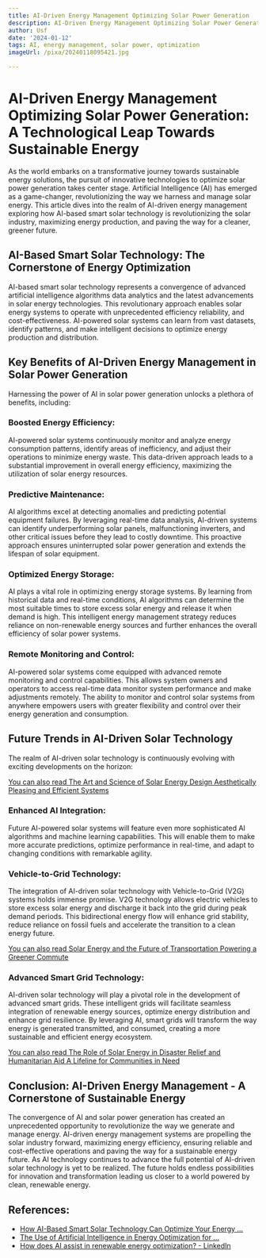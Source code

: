 ```yaml
---
title: AI-Driven Energy Management Optimizing Solar Power Generation
description: AI-Driven Energy Management Optimizing Solar Power Generation
author: Usf
date: '2024-01-12'
tags: AI, energy management, solar power, optimization
imageUrl: /pixa/20240118095421.jpg

---
```

# AI-Driven Energy Management Optimizing Solar Power Generation: A Technological Leap Towards  Sustainable  Energy

As the world embarks on a transformative journey towards sustainable energy solutions, the pursuit of innovative  technologies to  optimize solar power generation takes center stage. Artificial Intelligence (AI) has emerged as a  game-changer, revolutionizing the way we harness and  manage solar energy. This article dives into the realm of AI-driven  energy management exploring how AI-based smart solar technology is revolutionizing the solar industry,  maximizing energy production, and paving the way for a cleaner, greener  future.

## AI-Based Smart Solar Technology: The Cornerstone of Energy Optimization

AI-based smart solar technology represents a convergence of advanced artificial intelligence algorithms  data analytics and the latest advancements in solar energy technologies. This revolutionary approach enables solar energy  systems to operate with unprecedented efficiency  reliability,  and cost-effectiveness. AI-powered solar systems can learn  from vast datasets, identify patterns, and make intelligent decisions to optimize energy production and distribution.

## Key Benefits of AI-Driven Energy Management in Solar Power  Generation

Harnessing the power of AI  in solar power generation unlocks a plethora of benefits, including:

###  Boosted  Energy Efficiency:

AI-powered solar systems continuously monitor and  analyze energy consumption patterns, identify areas of inefficiency, and adjust  their operations to minimize energy waste. This data-driven approach leads to a substantial improvement in overall energy efficiency, maximizing the utilization  of solar  energy resources.

### Predictive Maintenance:

AI algorithms  excel at  detecting anomalies and predicting potential equipment failures. By leveraging real-time data analysis, AI-driven systems  can identify underperforming solar panels, malfunctioning  inverters, and other critical issues before they lead to costly downtime. This proactive  approach  ensures uninterrupted solar power generation and extends the lifespan of solar equipment.

### Optimized Energy Storage:

AI plays a vital role in optimizing energy storage systems. By learning from historical data and real-time conditions, AI algorithms can determine the most suitable times to store excess solar energy and release it when demand is high. This intelligent energy management strategy reduces reliance on non-renewable energy  sources and further enhances the overall efficiency of solar  power systems.

### Remote Monitoring and Control:

AI-powered solar systems come equipped with advanced remote monitoring and control capabilities. This allows system owners and operators to access real-time data monitor system performance and  make adjustments remotely. The ability to monitor and control solar systems from anywhere empowers users with  greater flexibility and  control over  their energy generation and consumption.

## Future Trends in AI-Driven Solar Technology

The realm  of AI-driven solar technology is continuously  evolving with exciting  developments  on the horizon:

[You can also read The  Art and Science of  Solar Energy  Design Aesthetically Pleasing  and Efficient Systems](The%20Art%20and%20Science%20of%20Solar%20Energy%20Design%20Aesthetically%20Pleasing%20and%20Efficient%20Systems)


###  Enhanced AI Integration:

Future AI-powered solar systems will feature even more sophisticated AI algorithms and machine learning capabilities. This will enable them to make more accurate  predictions, optimize performance in real-time, and adapt to changing conditions  with remarkable  agility.

### Vehicle-to-Grid Technology:

The integration of AI-driven solar technology with Vehicle-to-Grid (V2G) systems holds immense promise.  V2G technology allows electric vehicles to store excess solar energy and discharge it  back into the grid  during peak demand periods. This bidirectional energy flow will enhance grid stability, reduce reliance on fossil fuels and accelerate the transition to a clean energy future.

[You can also read Solar Energy and the Future of Transportation Powering a Greener Commute](Solar%20Energy%20and%20the%20Future%20of%20Transportation%20Powering%20a%20Greener%20Commute)


### Advanced Smart Grid Technology:

AI-driven solar technology will play a pivotal role in the development of advanced smart grids. These intelligent grids will facilitate seamless integration of renewable energy sources, optimize energy distribution and enhance  grid resilience. By leveraging AI, smart grids will transform  the way energy is  generated transmitted, and  consumed, creating a more sustainable and efficient  energy ecosystem.

[You can also read The Role  of Solar Energy in  Disaster  Relief and Humanitarian Aid A Lifeline for Communities in Need](The%20Role%20of%20Solar%20Energy%20in%20Disaster%20Relief%20and%20Humanitarian%20Aid%20A%20Lifeline%20for%20Communities%20in%20Need)


## Conclusion: AI-Driven Energy  Management - A Cornerstone of Sustainable Energy

The convergence of AI and  solar power generation has  created an unprecedented opportunity to revolutionize the way  we generate and manage energy. AI-driven energy  management systems are propelling  the solar industry forward, maximizing energy efficiency, ensuring reliable and cost-effective  operations  and paving the way for  a sustainable energy future.  As AI technology continues to advance the full potential of AI-driven  solar technology is yet to be realized. The future holds  endless possibilities for innovation and transformation leading us closer to  a world powered by clean, renewable energy.

## References:
- [How AI-Based Smart Solar Technology Can Optimize Your Energy ...](https://kitrum.com/blog/how-ai-based-smart-solar-technology-can-optimize-your-energy-management-solution/)
- [The Use of Artificial Intelligence in Energy Optimization for ...](https://utilitiesone.com/the-use-of-artificial-intelligence-in-energy-optimization-for-infrastructure)
- [How does AI assist in renewable energy optimization? - LinkedIn](https://www.linkedin.com/pulse/how-does-ai-assist-renewable-energy-optimization-ai-news-zaq7e)
